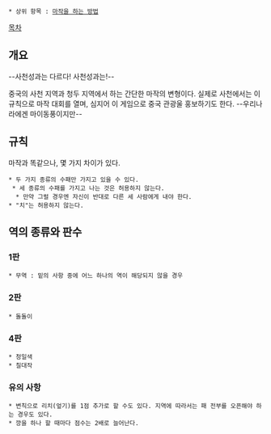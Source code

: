  * 상위 항목 : [[마작#s-4|마작을 하는 방법]]

[[목차]]

== 개요 ==
--사천성과는 다르다! 사천성과는!--

중국의 사천 지역과 청두 지역에서 하는 간단한 마작의 변형이다. 실제로 사천에서는 이 규칙으로 마작 대회를 열며, 심지어 이 게임으로 중국 관광울 홍보하기도 한다. --우리나라에겐 마이동풍이지만--

== 규칙 ==
마작과 똑같으나, 몇 가지 차이가 있다.
 * 두 가지 종류의 수패만 가지고 있을 수 있다.
  * 세 종류의 수패를 가지고 나는 것은 허용하지 않는다.
   * 만약 그럴 경우엔 자신이 반대로 다른 세 사람에게 내야 한다.
 * "치"는 허용하지 않는다.

== 역의 종류와 판수 ==
=== 1판 ===
 * 무역 : 밑의 사항 중에 어느 하나의 역이 해당되지 않을 경우
=== 2판 ===
 * 돌돌이
=== 4판 ===
 * 청일색
 * 칠대작
=== 유의 사항 ===
 * 변칙으로 리치(엎기)를 1점 추가로 할 수도 있다. 지역에 따라서는 패 전부를 오픈해야 하는 경우도 있다.
 * 깡을 하나 할 때마다 점수는 2배로 늘어난다.
